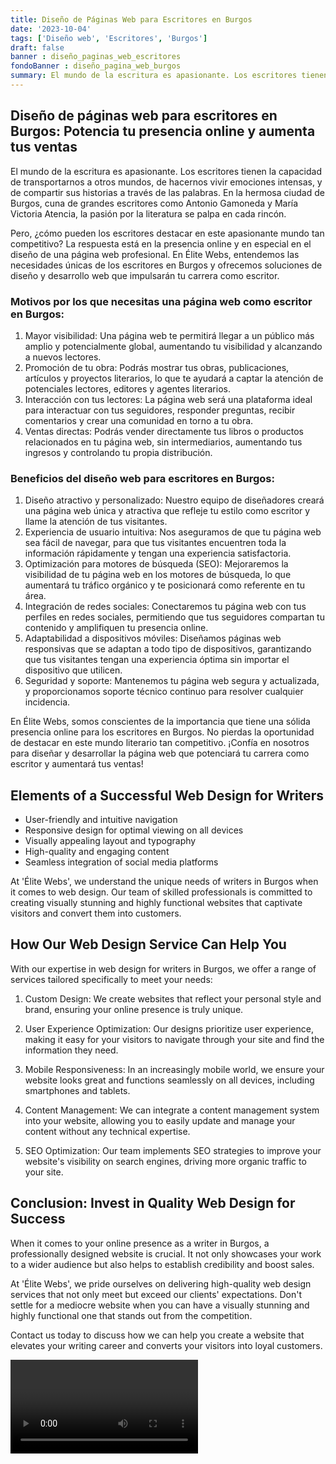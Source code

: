 ```yaml
---
title: Diseño de Páginas Web para Escritores en Burgos
date: '2023-10-04'
tags: ['Diseño web', 'Escritores', 'Burgos']
draft: false
banner : diseño_paginas_web_escritores
fondoBanner : diseño_pagina_web_burgos
summary: El mundo de la escritura es apasionante. Los escritores tienen la capacidad de transportarnos a otros mundos, de hacernos vivir emociones intensas, y de compartir sus historias a través de las palabras. En la hermosa ciudad de Burgos, cuna de grandes escritores como Antonio Gamoneda y María Victoria Atencia, la pasión por la literatura se palpa en cada rincón.
---
```


## Diseño de páginas web para escritores en Burgos: Potencia tu presencia online y aumenta tus ventas

El mundo de la escritura es apasionante. Los escritores tienen la capacidad de transportarnos a otros mundos, de hacernos vivir emociones intensas, y de compartir sus historias a través de las palabras. En la hermosa ciudad de Burgos, cuna de grandes escritores como Antonio Gamoneda y María Victoria Atencia, la pasión por la literatura se palpa en cada rincón.

Pero, ¿cómo pueden los escritores destacar en este apasionante mundo tan competitivo? La respuesta está en la presencia online y en especial en el diseño de una página web profesional. En Élite Webs, entendemos las necesidades únicas de los escritores en Burgos y ofrecemos soluciones de diseño y desarrollo web que impulsarán tu carrera como escritor.

### Motivos por los que necesitas una página web como escritor en Burgos:

1. Mayor visibilidad: Una página web te permitirá llegar a un público más amplio y potencialmente global, aumentando tu visibilidad y alcanzando a nuevos lectores.
2. Promoción de tu obra: Podrás mostrar tus obras, publicaciones, artículos y proyectos literarios, lo que te ayudará a captar la atención de potenciales lectores, editores y agentes literarios.
3. Interacción con tus lectores: La página web será una plataforma ideal para interactuar con tus seguidores, responder preguntas, recibir comentarios y crear una comunidad en torno a tu obra.
4. Ventas directas: Podrás vender directamente tus libros o productos relacionados en tu página web, sin intermediarios, aumentando tus ingresos y controlando tu propia distribución.

### Beneficios del diseño web para escritores en Burgos:

1. Diseño atractivo y personalizado: Nuestro equipo de diseñadores creará una página web única y atractiva que refleje tu estilo como escritor y llame la atención de tus visitantes.
2. Experiencia de usuario intuitiva: Nos aseguramos de que tu página web sea fácil de navegar, para que tus visitantes encuentren toda la información rápidamente y tengan una experiencia satisfactoria.
3. Optimización para motores de búsqueda (SEO): Mejoraremos la visibilidad de tu página web en los motores de búsqueda, lo que aumentará tu tráfico orgánico y te posicionará como referente en tu área.
4. Integración de redes sociales: Conectaremos tu página web con tus perfiles en redes sociales, permitiendo que tus seguidores compartan tu contenido y amplifiquen tu presencia online.
5. Adaptabilidad a dispositivos móviles: Diseñamos páginas web responsivas que se adaptan a todo tipo de dispositivos, garantizando que tus visitantes tengan una experiencia óptima sin importar el dispositivo que utilicen.
6. Seguridad y soporte: Mantenemos tu página web segura y actualizada, y proporcionamos soporte técnico continuo para resolver cualquier incidencia.

En Élite Webs, somos conscientes de la importancia que tiene una sólida presencia online para los escritores en Burgos. No pierdas la oportunidad de destacar en este mundo literario tan competitivo. ¡Confía en nosotros para diseñar y desarrollar la página web que potenciará tu carrera como escritor y aumentará tus ventas!

<GifSeo />

<Cta />

## Elements of a Successful Web Design for Writers

- User-friendly and intuitive navigation
- Responsive design for optimal viewing on all devices
- Visually appealing layout and typography
- High-quality and engaging content
- Seamless integration of social media platforms

At 'Élite Webs', we understand the unique needs of writers in Burgos when it comes to web design. Our team of skilled professionals is committed to creating visually stunning and highly functional websites that captivate visitors and convert them into customers.

## How Our Web Design Service Can Help You

With our expertise in web design for writers in Burgos, we offer a range of services tailored specifically to meet your needs:

1. Custom Design: We create websites that reflect your personal style and brand, ensuring your online presence is truly unique.

2. User Experience Optimization: Our designs prioritize user experience, making it easy for your visitors to navigate through your site and find the information they need.

3. Mobile Responsiveness: In an increasingly mobile world, we ensure your website looks great and functions seamlessly on all devices, including smartphones and tablets.

4. Content Management: We can integrate a content management system into your website, allowing you to easily update and manage your content without any technical expertise.

5. SEO Optimization: Our team implements SEO strategies to improve your website's visibility on search engines, driving more organic traffic to your site.

## Conclusion: Invest in Quality Web Design for Success

When it comes to your online presence as a writer in Burgos, a professionally designed website is crucial. It not only showcases your work to a wider audience but also helps to establish credibility and boost sales.

At 'Élite Webs', we pride ourselves on delivering high-quality web design services that not only meet but exceed our clients' expectations. Don't settle for a mediocre website when you can have a visually stunning and highly functional one that stands out from the competition.

Contact us today to discuss how we can help you create a website that elevates your writing career and converts your visitors into loyal customers.

<Video />

<CtaBot job='Escritores' city='Burgos'/>

<Gmaps query='Burgos+españa+maps' />